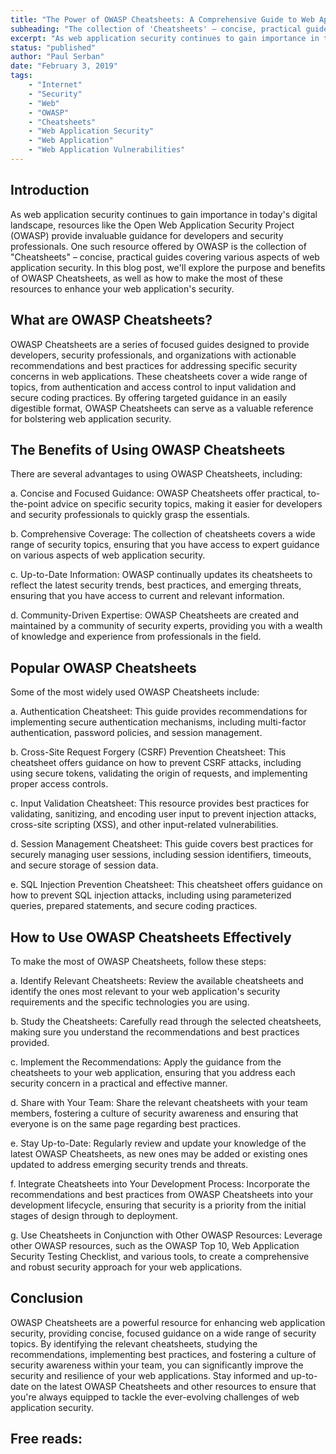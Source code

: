 ```yaml
---
title: "The Power of OWASP Cheatsheets: A Comprehensive Guide to Web Application Security"
subheading: "The collection of 'Cheatsheets' – concise, practical guides covering various aspects of web application security"
excerpt: "As web application security continues to gain importance in today's digital landscape, resources like the Open Web Application Security Project (OWASP) provide invaluable guidance for developers and security professionals. One such resource offered by OWASP is the collection of 'Cheatsheets' – concise, practical guides covering various aspects of web application security. In this blog post, we'll explore the purpose and benefits of OWASP Cheatsheets, as well as how to make the most of these resources to enhance your web application's security."
status: "published"
author: "Paul Serban"
date: "February 3, 2019"
tags:
    - "Internet"
    - "Security"
    - "Web"
    - "OWASP"
    - "Cheatsheets"
    - "Web Application Security"
    - "Web Application"
    - "Web Application Vulnerabilities"
---
```


## Introduction

As web application security continues to gain importance in today's digital landscape, resources like the Open Web Application Security Project (OWASP) provide invaluable guidance for developers and security professionals. One such resource offered by OWASP is the collection of "Cheatsheets" – concise, practical guides covering various aspects of web application security. In this blog post, we'll explore the purpose and benefits of OWASP Cheatsheets, as well as how to make the most of these resources to enhance your web application's security.

## What are OWASP Cheatsheets?
OWASP Cheatsheets are a series of focused guides designed to provide developers, security professionals, and organizations with actionable recommendations and best practices for addressing specific security concerns in web applications. These cheatsheets cover a wide range of topics, from authentication and access control to input validation and secure coding practices. By offering targeted guidance in an easily digestible format, OWASP Cheatsheets can serve as a valuable reference for bolstering web application security.

## The Benefits of Using OWASP Cheatsheets
There are several advantages to using OWASP Cheatsheets, including:

a. Concise and Focused Guidance: OWASP Cheatsheets offer practical, to-the-point advice on specific security topics, making it easier for developers and security professionals to quickly grasp the essentials.

b. Comprehensive Coverage: The collection of cheatsheets covers a wide range of security topics, ensuring that you have access to expert guidance on various aspects of web application security.

c. Up-to-Date Information: OWASP continually updates its cheatsheets to reflect the latest security trends, best practices, and emerging threats, ensuring that you have access to current and relevant information.

d. Community-Driven Expertise: OWASP Cheatsheets are created and maintained by a community of security experts, providing you with a wealth of knowledge and experience from professionals in the field.

## Popular OWASP Cheatsheets
Some of the most widely used OWASP Cheatsheets include:

a. Authentication Cheatsheet: This guide provides recommendations for implementing secure authentication mechanisms, including multi-factor authentication, password policies, and session management.

b. Cross-Site Request Forgery (CSRF) Prevention Cheatsheet: This cheatsheet offers guidance on how to prevent CSRF attacks, including using secure tokens, validating the origin of requests, and implementing proper access controls.

c. Input Validation Cheatsheet: This resource provides best practices for validating, sanitizing, and encoding user input to prevent injection attacks, cross-site scripting (XSS), and other input-related vulnerabilities.

d. Session Management Cheatsheet: This guide covers best practices for securely managing user sessions, including session identifiers, timeouts, and secure storage of session data.

e. SQL Injection Prevention Cheatsheet: This cheatsheet offers guidance on how to prevent SQL injection attacks, including using parameterized queries, prepared statements, and secure coding practices.

## How to Use OWASP Cheatsheets Effectively
To make the most of OWASP Cheatsheets, follow these steps:

a. Identify Relevant Cheatsheets: Review the available cheatsheets and identify the ones most relevant to your web application's security requirements and the specific technologies you are using.

b. Study the Cheatsheets: Carefully read through the selected cheatsheets, making sure you understand the recommendations and best practices provided.

c. Implement the Recommendations: Apply the guidance from the cheatsheets to your web application, ensuring that you address each security concern in a practical and effective manner.

d. Share with Your Team: Share the relevant cheatsheets with your team members, fostering a culture of security awareness and ensuring that everyone is on the same page regarding best practices.

e. Stay Up-to-Date: Regularly review and update your knowledge of the latest OWASP Cheatsheets, as new ones may be added or existing ones updated to address emerging security trends and threats.

f. Integrate Cheatsheets into Your Development Process: Incorporate the recommendations and best practices from OWASP Cheatsheets into your development lifecycle, ensuring that security is a priority from the initial stages of design through to deployment.

g. Use Cheatsheets in Conjunction with Other OWASP Resources: Leverage other OWASP resources, such as the OWASP Top 10, Web Application Security Testing Checklist, and various tools, to create a comprehensive and robust security approach for your web applications.

## Conclusion

OWASP Cheatsheets are a powerful resource for enhancing web application security, providing concise, focused guidance on a wide range of security topics. By identifying the relevant cheatsheets, studying the recommendations, implementing best practices, and fostering a culture of security awareness within your team, you can significantly improve the security and resilience of your web applications. Stay informed and up-to-date on the latest OWASP Cheatsheets and other resources to ensure that you're always equipped to tackle the ever-evolving challenges of web application security.

## Free reads:

<Link href="https://web.dev/why-https-matters/" label="web.dev - Why HTTPS Matters" isInternal={false}/>
<Link href="https://en.wikipedia.org/wiki/OWASP" label="Wikipedia - OWASP" isInternal={false}/>
<Link href="https://github.com/0xRadi/OWASP-Web-Checklist" label="github.com - OWASP Web Application Security Testing Checklist" isInternal={false}/>
<Link href="https://sucuri.net/guides/owasp-top-10-security-vulnerabilities-2020/" label="securi.net - OWASP Top 10 Security Risks" isInternal={false}/>
<Link href="https://cheatsheetseries.owasp.org/cheatsheets/AJAX_Security_Cheat_Sheet.html" label="cheatsheetseries.owasp.org - OWASP Cheatsheets" isInternal={false}/>
<Link href="https://developer.mozilla.org/en-US/docs/Web/HTTP/CSP" label="mdn.org - Content Security Policy (CSP)" isInternal={false}/>
<Link href="https://www.youtube.com/playlist?list=PLH8n_ayg-60J9i3nsLybper-DR3zJw6Z5" label="youtube.com - OWASP ZAP Step-by-Step Tutorial" isInternal={false}/>